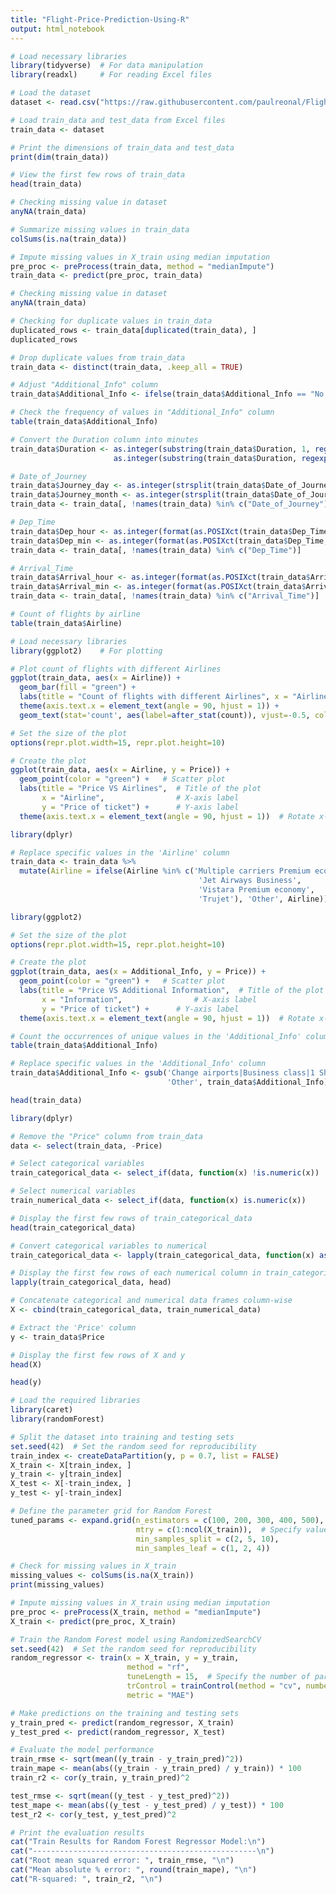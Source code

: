 ```yaml
---
title: "Flight-Price-Prediction-Using-R"
output: html_notebook
---
```


```r
# Load necessary libraries
library(tidyverse)  # For data manipulation
library(readxl)     # For reading Excel files

# Load the dataset
dataset <- read.csv("https://raw.githubusercontent.com/paulreonal/Flight-Price-Prediction-Using-R/main/Data_Train.csv")

# Load train_data and test_data from Excel files
train_data <- dataset

# Print the dimensions of train_data and test_data
print(dim(train_data))
```

```r
# View the first few rows of train_data
head(train_data)
```

```r
# Checking missing value in dataset
anyNA(train_data)
```

```r
# Summarize missing values in train_data
colSums(is.na(train_data))
```
```r
# Impute missing values in X_train using median imputation
pre_proc <- preProcess(train_data, method = "medianImpute")
train_data <- predict(pre_proc, train_data)
```

```r
# Checking missing value in dataset
anyNA(train_data)
```

```r
# Checking for duplicate values in train_data
duplicated_rows <- train_data[duplicated(train_data), ]
duplicated_rows
```

```r
# Drop duplicate values from train_data
train_data <- distinct(train_data, .keep_all = TRUE)
```

```r
# Adjust "Additional_Info" column
train_data$Additional_Info <- ifelse(train_data$Additional_Info == "No Info", "No info", train_data$Additional_Info)

# Check the frequency of values in "Additional_Info" column
table(train_data$Additional_Info)
```

```r
# Convert the Duration column into minutes
train_data$Duration <- as.integer(substring(train_data$Duration, 1, regexpr("h", train_data$Duration) - 1)) * 60 +
                       as.integer(substring(train_data$Duration, regexpr(" ", train_data$Duration) + 1, nchar(train_data$Duration) - 1))

# Date_of_Journey
train_data$Journey_day <- as.integer(strsplit(train_data$Date_of_Journey, "/")[[1]][1])
train_data$Journey_month <- as.integer(strsplit(train_data$Date_of_Journey, "/")[[1]][2])
train_data <- train_data[, !names(train_data) %in% c("Date_of_Journey")]

# Dep_Time
train_data$Dep_hour <- as.integer(format(as.POSIXct(train_data$Dep_Time, format="%H:%M"), "%H"))
train_data$Dep_min <- as.integer(format(as.POSIXct(train_data$Dep_Time, format="%H:%M"), "%M"))
train_data <- train_data[, !names(train_data) %in% c("Dep_Time")]

# Arrival_Time
train_data$Arrival_hour <- as.integer(format(as.POSIXct(train_data$Arrival_Time, format="%H:%M"), "%H"))
train_data$Arrival_min <- as.integer(format(as.POSIXct(train_data$Arrival_Time, format="%H:%M"), "%M"))
train_data <- train_data[, !names(train_data) %in% c("Arrival_Time")]

# Count of flights by airline
table(train_data$Airline)
```

```r
# Load necessary libraries
library(ggplot2)    # For plotting

# Plot count of flights with different Airlines
ggplot(train_data, aes(x = Airline)) +
  geom_bar(fill = "green") +
  labs(title = "Count of flights with different Airlines", x = "Airline", y = "Count of flights") +
  theme(axis.text.x = element_text(angle = 90, hjust = 1)) +
  geom_text(stat='count', aes(label=after_stat(count)), vjust=-0.5, color="black")

```
```r
# Set the size of the plot
options(repr.plot.width=15, repr.plot.height=10)

# Create the plot
ggplot(train_data, aes(x = Airline, y = Price)) +
  geom_point(color = "green") +   # Scatter plot
  labs(title = "Price VS Airlines",  # Title of the plot
       x = "Airline",                # X-axis label
       y = "Price of ticket") +      # Y-axis label
  theme(axis.text.x = element_text(angle = 90, hjust = 1))  # Rotate x-axis labels
```
```r
library(dplyr)

# Replace specific values in the 'Airline' column
train_data <- train_data %>%
  mutate(Airline = ifelse(Airline %in% c('Multiple carriers Premium economy',
                                          'Jet Airways Business',
                                          'Vistara Premium economy',
                                          'Trujet'), 'Other', Airline))

```
```r
library(ggplot2)

# Set the size of the plot
options(repr.plot.width=15, repr.plot.height=10)

# Create the plot
ggplot(train_data, aes(x = Additional_Info, y = Price)) +
  geom_point(color = "green") +   # Scatter plot
  labs(title = "Price VS Additional Information",  # Title of the plot
       x = "Information",                # X-axis label
       y = "Price of ticket") +      # Y-axis label
  theme(axis.text.x = element_text(angle = 90, hjust = 1))  # Rotate x-axis labels

```
```r
# Count the occurrences of unique values in the 'Additional_Info' column
table(train_data$Additional_Info)
```
```r
# Replace specific values in the 'Additional_Info' column
train_data$Additional_Info <- gsub('Change airports|Business class|1 Short layover|Red-eye flight|2 Long layover',
                                   'Other', train_data$Additional_Info)
```

```r
head(train_data)
```
```r
library(dplyr)

# Remove the "Price" column from train_data
data <- select(train_data, -Price)

# Select categorical variables
train_categorical_data <- select_if(data, function(x) !is.numeric(x))

# Select numerical variables
train_numerical_data <- select_if(data, function(x) is.numeric(x))

# Display the first few rows of train_categorical_data
head(train_categorical_data)
```
```r
# Convert categorical variables to numerical
train_categorical_data <- lapply(train_categorical_data, function(x) as.numeric(as.factor(x)))

# Display the first few rows of each numerical column in train_categorical_data
lapply(train_categorical_data, head)
```
```r
# Concatenate categorical and numerical data frames column-wise
X <- cbind(train_categorical_data, train_numerical_data)

# Extract the 'Price' column
y <- train_data$Price

# Display the first few rows of X and y
head(X)

```
```r
head(y)
```

```r
# Load the required libraries
library(caret)
library(randomForest)

# Split the dataset into training and testing sets
set.seed(42)  # Set the random seed for reproducibility
train_index <- createDataPartition(y, p = 0.7, list = FALSE)
X_train <- X[train_index, ]
y_train <- y[train_index]
X_test <- X[-train_index, ]
y_test <- y[-train_index]

# Define the parameter grid for Random Forest
tuned_params <- expand.grid(n_estimators = c(100, 200, 300, 400, 500),
                            mtry = c(1:ncol(X_train)),  # Specify values for mtry
                            min_samples_split = c(2, 5, 10),
                            min_samples_leaf = c(1, 2, 4))
```

```r
# Check for missing values in X_train
missing_values <- colSums(is.na(X_train))
print(missing_values)

```


```r
# Impute missing values in X_train using median imputation
pre_proc <- preProcess(X_train, method = "medianImpute")
X_train <- predict(pre_proc, X_train)
```

```r
# Train the Random Forest model using RandomizedSearchCV
set.seed(42)  # Set the random seed for reproducibility
random_regressor <- train(x = X_train, y = y_train,
                          method = "rf",
                          tuneLength = 15,  # Specify the number of parameter settings to evaluate
                          trControl = trainControl(method = "cv", number = 5),
                          metric = "MAE")
```

```r
# Make predictions on the training and testing sets
y_train_pred <- predict(random_regressor, X_train)
y_test_pred <- predict(random_regressor, X_test)
```

```r
# Evaluate the model performance
train_rmse <- sqrt(mean((y_train - y_train_pred)^2))
train_mape <- mean(abs((y_train - y_train_pred) / y_train)) * 100
train_r2 <- cor(y_train, y_train_pred)^2

test_rmse <- sqrt(mean((y_test - y_test_pred)^2))
test_mape <- mean(abs((y_test - y_test_pred) / y_test)) * 100
test_r2 <- cor(y_test, y_test_pred)^2

```

```r
# Print the evaluation results
cat("Train Results for Random Forest Regressor Model:\n")
cat("--------------------------------------------------\n")
cat("Root mean squared error: ", train_rmse, "\n")
cat("Mean absolute % error: ", round(train_mape), "\n")
cat("R-squared: ", train_r2, "\n")
```